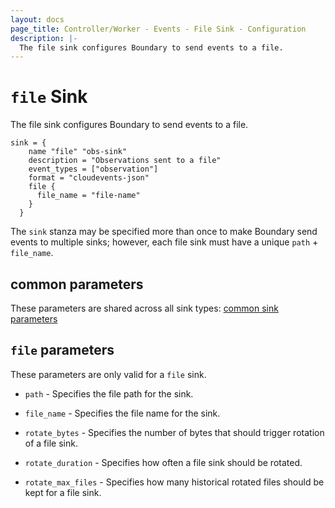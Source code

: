 ```yaml
---
layout: docs
page_title: Controller/Worker - Events - File Sink - Configuration
description: |-
  The file sink configures Boundary to send events to a file.
---
```


# `file` Sink

The file sink configures Boundary to send events to a file.

```hcl
sink = {
    name "file" "obs-sink"
    description = "Observations sent to a file"
    event_types = ["observation"]
    format = "cloudevents-json"
    file {
      file_name = "file-name"
    }
  }
```

The `sink` stanza may be specified more than once to make Boundary send events
to multiple sinks; however, each file sink must have a unique `path` +
`file_name`.


## common parameters

These parameters are shared across all sink types: [common sink parameters](/docs/configuration/events/common)

## `file` parameters

These parameters are only valid for a `file` sink.

- `path` - Specifies the file path for the sink.

- `file_name` - Specifies the file name for the sink.

- `rotate_bytes` - Specifies the number of bytes that should trigger rotation of
  a file sink.

- `rotate_duration` - Specifies how often a file sink should be rotated.

- `rotate_max_files` - Specifies how many historical rotated files should be kept
  for a file sink.
